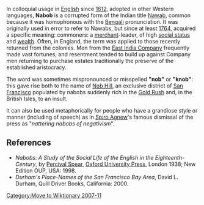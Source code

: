 [[Category:Move to Wiktionary 2007-11]]
{{otheruses}}

In colloquial usage in [[English language|English]] since [[1612]], adopted in other Western languages, '''Nabob''' is a corrupted form of the Indian title [[Nawab]], common because it was homophonous with the [[Bengali language|Bengali]] pronunciation. It was originally used in error to refer to Nawabs, but since at least [[1764]], acquired a specific meaning: commoners: a [[merchant]]-leader, of high [[social status]] and [[wealth]]. Often, in England, the term was applied to those recently returned from the colonies. Men from the [[Honourable East India Company|East India Company]] frequently made vast fortunes; and resentment tended to build up against Company men returning to purchase estates traditionally the preserve of the established aristocracy. 

The word was sometimes mispronounced or misspelled '''"nob"''' or '''"knob"''': this gave rise both to the name of [[Nob Hill]], an exclusive district of [[San Francisco]] populated by nabobs suddenly rich in the [[Gold Rush]] and, in the British Isles, to an insult.

It can also be used metaphorically for people who have a grandiose style or manner (including of speech) as in [[Spiro Agnew]]'s famous dismissal of the press as "''nattering nabobs of negativism''".


==References==
*''Nabobs: A Study of the Social Life of the English in the Eighteenth-Century'', by [[Percival Spear]], [[Oxford University Press]], London 1938; New Edition OUP, USA: 1998.
*''Durham's Place-Names of the San Francisco Bay Area'', David L. Durham, Quill Driver Books, California: 2000.